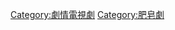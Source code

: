 {{Cat main|小說連續劇}}
{{Commonscat|Telenovelas}}

[[Category:劇情電視劇|Category:劇情電視劇]]
[[Category:肥皂劇|Category:肥皂劇]]